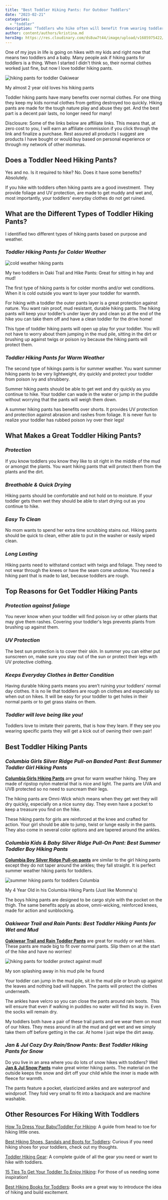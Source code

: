 ```yaml
---
title: "Best Toddler Hiking Pants: For Outdoor Toddlers"
date: "2023-02-21"
categories: 
  - "toddler"
description: "Toddlers who hike often will benefit from wearing toddler hiking pants. Hiking pants are made to take the abuse your toddler will dish out."
author: content/authors/kristina.md
heroImg: https://res.cloudinary.com/ds8uw7t44/image/upload/v1685975422/best-toddler-hiking-pants-for-charlie.jpg
---
```


One of my joys in life is going on hikes with my kids and right now that means two toddlers and a baby. Many people ask if hiking pants for toddlers is a thing. When I started I didn't think so, their normal clothes worked just fine, but now I love toddler hiking pants.

![hiking pants for toddler Oakiwear](https://res.cloudinary.com/ds8uw7t44/image/upload/v1685975422/best-toddler-hiking-pants-for-charlie.jpg)

My almost 2 year old loves his hiking pants

Toddler hiking pants have many benefits over normal clothes. For one thing they keep my kids normal clothes from getting destroyed too quickly. Hiking pants are made for the tough nature play and abuse they get. And the best part is a decent pair lasts, no longer need for many!

Disclosure: Some of the links below are affiliate links. This means that, at zero cost to you, I will earn an affiliate commission if you click through the link and finalize a purchase. Rest assured all products I suggest are products I have bought or would buy based on personal experience or through my network of other mommas.

<TableOfContents title="In this article:" hLevel="2" />

## **Does a Toddler Need Hiking Pants?**

Yes and no. Is it required to hike? No. Does it have some benefits? Absolutely. 

If you hike with toddlers often hiking pants are a good investment.  They provide foliage and UV protection, are made to get muddy and wet and, most importantly, your toddlers' everyday clothes do not get ruined. 

## **What are the Different Types of Toddler Hiking Pants?**

I identified two different types of hiking pants based on purpose and weather.

### _Toddler Hiking Pants for Colder Weather_

![cold weather hiking pants](https://res.cloudinary.com/ds8uw7t44/image/upload/v1685975425/oaki-trail-and-hike-pants-for-toddlers.jpg)

My two toddlers in Oaki Trail and Hike Pants: Great for sitting in hay and mud!

The first type of hiking pants is for colder months and/or wet conditions. When it is cold outside you want to layer your toddler for warmth. 

For hiking with a toddler the outer pants layer is a great protection against nature. You want rain proof, mud resistant, durable hiking pants. The hiking pants will keep your toddler’s under layer dry and clean so at the end of the hike you can take them off and have a clean toddler for the drive home!

This type of toddler hiking pants will open up play for your toddler. You will not have to worry about them jumping in the mud pile, sitting in the dirt or brushing up against twigs or poison ivy because the hiking pants will protect them. 

### _Toddler Hiking Pants for Warm Weather_

The second type of hikings pants is for summer weather. You want summer hiking pants to be very lightweight, dry quickly and protect your toddler from poison ivy and shrubbery. 

Summer hiking pants should be able to get wet and dry quickly as you continue to hike. Your toddler can wade in the water or jump in the puddle without worrying that the pants will weigh them down. 

A summer hiking pants has benefits over shorts. It provides UV protection and protection against abrasion and rashes from foliage. It is never fun to realize your toddler has rubbed poison ivy over their legs! 

## **What Makes a Great Toddler Hiking Pants?**

### _Protection_

 If you know toddlers you know they like to sit right in the middle of the mud or amongst the plants. You want hiking pants that will protect them from the plants and the dirt. 

### _Breathable & Quick Drying_

Hiking pants should be comfortable and not hold on to moisture. If your toddler gets them wet they should be able to start drying out as you continue to hike.   

### _Easy To Clean_

No mom wants to spend her extra time scrubbing stains out. Hiking pants should be quick to clean, either able to put in the washer or easily wiped clean.

### _Long Lasting_

Hiking pants need to withstand contact with twigs and foliage. They need to not wear through the knees or have the seam come undone. You need a hiking pant that is made to last, because toddlers are rough. 

## **Top Reasons for Get Toddler Hiking Pants**

### _Protection against foliage_ 

You never know when your toddler will find poison ivy or other plants that may give them rashes. Covering your toddler's legs prevents plants from brushing up against them.

### _UV Protection_

The best sun protection is to cover their skin. In summer you can either put sunscreen on, make sure you stay out of the sun or protect their legs with UV protective clothing.

### _Keeps Everyday Clothes in Better Condition_

Having durable hiking pants means you aren’t ruining your toddlers' normal day clothes. It is no lie that toddlers are rough on clothes and especially so when out on hikes. It will be easy for your toddler to get holes in their normal pants or to get grass stains on them.  

### _Toddler will love being like you!_

Toddlers love to imitate their parents, that is how they learn. If they see you wearing specific pants they will get a kick out of owning their own pair!

## **Best Toddler Hiking Pants**

### _Columbia Girls Silver Ridge Pull-on Banded Pant: Best Summer Toddler Girl Hiking Pants_

<AffiliateLink affiliateSnippet="" button={false} image="" imageURL="//ws-na.amazon-adsystem.com/widgets/q?_encoding=UTF8&ASIN=B089JS6TMR&Format=_SL160_&ID=AsinImage&MarketPlace=US&ServiceVersion=20070822&WS=1&tag=allaboutmom06-20&language=en_US" linkURL="https://www.amazon.com/Columbia-Silver-Protection-Moisture-Wicking/dp/B089JS6TMR?crid=3CIVJF6TG8MNJ&keywords=Columbia+Girls+Silver+Ridge+Pull-on+Banded+Pant&qid=1676854956&sprefix=columbia+girls+silver+ridge+pull-on+banded+pant%2Caps%2C129&sr=8-3&linkCode=li2&tag=allaboutmom06-20&linkId=306d5f560e70d636b27e85d0b0802fd3&language=en_US&ref_=as_li_ss_il" />

**[Columbia Girls Hiking Pants](https://www.amazon.com/Columbia-Silver-Protection-Moisture-Wicking/dp/B089JS6TMR?crid=3CIVJF6TG8MNJ&keywords=Columbia+Girls+Silver+Ridge+Pull-on+Banded+Pant&qid=1676854956&sprefix=columbia+girls+silver+ridge+pull-on+banded+pant%2Caps%2C129&sr=8-3&linkCode=ll1&tag=allaboutmom06-20&linkId=cba828227294732a596fb81f61f381f8&language=en_US&ref_=as_li_ss_tl)** are great for warm weather hiking. They are made of ripstop nylon material that is nice and light. The pants are UVA and UVB protected so no need to suncream their legs.

The hiking pants are Omni-Wick which means when they get wet they will dry quickly, especially on a nice sunny day. They even have a pocket to keep a treasure you find on the hike.

These hiking pants for girls are reinforced at the knee and crafted for action. Your girl should be able to jump, twist or lunge easily in the pants. They also come in several color options and are tapered around the ankles.

### _Columbia Kids & Baby Silver Ridge Pull-On Pant: Best Summer Toddler Boy Hiking Pants_

<AffiliateLink affiliateSnippet="" button={false} image="" imageURL="//ws-na.amazon-adsystem.com/widgets/q?_encoding=UTF8&ASIN=B07RYWSBF9&Format=_SL160_&ID=AsinImage&MarketPlace=US&ServiceVersion=20070822&WS=1&tag=allaboutmom06-20&language=en_US" linkURL="https://www.amazon.com/Columbia-Silver-Ridge-Pull-Delta/dp/B07RYWSBF9?crid=3RMD6KLE8N924&keywords=Columbia+Kids+%26+Baby+Silver+Ridge+Pull-On+Pant&qid=1676855017&sprefix=columbia+kids+%26+baby+silver+ridge+pull-on+pant%2Caps%2C151&sr=8-2&linkCode=li2&tag=allaboutmom06-20&linkId=3badc450d429a03730beb7335fe975c4&language=en_US&ref_=as_li_ss_il" />

**[Columbia Boy Silver Ridge Pull-on pants](https://www.amazon.com/Columbia-Silver-Ridge-Pull-Delta/dp/B07RYWSBF9?crid=3RMD6KLE8N924&keywords=Columbia+Kids+%26+Baby+Silver+Ridge+Pull-On+Pant&qid=1676855017&sprefix=columbia+kids+%26+baby+silver+ridge+pull-on+pant%2Caps%2C151&sr=8-2&linkCode=ll1&tag=allaboutmom06-20&linkId=357473f444ec785bf836b653ecd213e9&language=en_US&ref_=as_li_ss_tl)** are similar to the girl hiking pants except they do not taper around the ankles; they fall straight. It is perfect summer weather hiking pants for toddlers.

![summer hiking pants for toddlers Columbia](https://res.cloudinary.com/ds8uw7t44/image/upload/v1685975426/summer-hiking-pants-toddlers.jpg)

My 4 Year Old in his Columbia Hiking Pants (Just like Momma's)

The boys hiking pants are designed to be cargo style with the pocket on the thigh. The same benefits apply as above, omni-wicking, reinforced knees, made for action and sunblocking.

### _Oakiwear Trail and Rain Pants: Best Toddler Hiking Pants for Wet and Mud_

<AffiliateLink affiliateSnippet="" button={false} image="" imageURL="//ws-na.amazon-adsystem.com/widgets/q?_encoding=UTF8&ASIN=B07737DB8F&Format=_SL160_&ID=AsinImage&MarketPlace=US&ServiceVersion=20070822&WS=1&tag=allaboutmom06-20&language=en_US" linkURL="https://www.amazon.com/Oakiwear-Childrens-Trail-Rain-Pants/dp/B07737DB8F?crid=1320B2GP9F17H&keywords=Oakiwear%2BTrail%2Band%2BRain%2BPants&qid=1676855076&sprefix=oakiwear%2Btrail%2Band%2Brain%2Bpants%2Caps%2C112&sr=8-4&th=1&linkCode=li2&tag=allaboutmom06-20&linkId=7a28f96da67339c829496b92ae3745ab&language=en_US&ref_=as_li_ss_il" />

**[Oakiwear Trail and Rain Toddler Pants](https://www.amazon.com/Oakiwear-Childrens-Trail-Rain-Pants/dp/B07737DB8F?crid=1320B2GP9F17H&keywords=Oakiwear%2BTrail%2Band%2BRain%2BPants&qid=1676855076&sprefix=oakiwear%2Btrail%2Band%2Brain%2Bpants%2Caps%2C112&sr=8-4&th=1&linkCode=ll1&tag=allaboutmom06-20&linkId=63fa83d4f3f80a1494dbd2aaf015512d&language=en_US&ref_=as_li_ss_tl)** are great for muddy or wet hikes. These pants are made big to fit over normal pants. Slip them on at the start of the hike and have no worries!

![hiking pants for toddler protect against mud!](https://res.cloudinary.com/ds8uw7t44/image/upload/v1685975277/how-to-get-toddler-to-love-hiking-motivation.jpg)

My son splashing away in his mud pile he found

Your toddler can jump in the mud pile, sit in the mud pile or brush up against the leaves and nothing bad will happen. The pants will protect the clothes underneath.

The ankles have velcro so you can close the pants around rain boots.  This will ensure that even if walking in puddles no water will find its way in. Even the socks will remain dry.

My toddlers both have a pair of these trail pants and we wear them on most of our hikes. They mess around in all the mud and get wet and we simply take them off before getting in the car. At home I just wipe the dirt away.

### _Jan & Jul Cozy Dry Rain/Snow Pants: Best Toddler Hiking Pants for Snow_

<AffiliateLink affiliateSnippet="" button={false} image="" imageURL="//ws-na.amazon-adsystem.com/widgets/q?_encoding=UTF8&ASIN=B07QXTX6SL&Format=_SL160_&ID=AsinImage&MarketPlace=US&ServiceVersion=20070822&WS=1&tag=allaboutmom06-20&language=en_US" linkURL="https://www.amazon.com/JAN-JUL-Lined-Water-Proof-Fleece-Lined/dp/B07QXTX6SL?crid=13RVMFASHWSYP&keywords=Jan%2B%26%2BJul%2BCozy%2BDry%2BRain%2FSnow%2BPants&qid=1676855136&sprefix=jan%2B%26%2Bjul%2Bcozy%2Bdry%2Brain%2Fsnow%2Bpants%2Caps%2C128&sr=8-5&th=1&linkCode=li2&tag=allaboutmom06-20&linkId=5fc8e6c4b504369bca7f7f9688827e7a&language=en_US&ref_=as_li_ss_il" />

Do you live in an area where you do lots of snow hikes with toddlers? Well **[Jan & Jul Snow Pants](https://www.amazon.com/JAN-JUL-Lined-Water-Proof-Fleece-Lined/dp/B07QXTX6SL?crid=13RVMFASHWSYP&keywords=Jan%2B%26%2BJul%2BCozy%2BDry%2BRain%2FSnow%2BPants&qid=1676855136&sprefix=jan%2B%26%2Bjul%2Bcozy%2Bdry%2Brain%2Fsnow%2Bpants%2Caps%2C128&sr=8-5&th=1&linkCode=ll1&tag=allaboutmom06-20&linkId=4e0dcc210679fdc816869eb2dd91b808&language=en_US&ref_=as_li_ss_tl)** make great winter hiking pants. The material on the outside keeps the snow and dirt off your child while the inner is made with fleece for warmth.

The pants feature a pocket, elasticized ankles and are waterproof and windproof. They fold very small to fit into a backpack and are machine washable.

## Other Resources For Hiking With Toddlers

[How To Dress Your Baby/Toddler For Hiking](https://allaboutmomma.com/how-to-dress-baby-toddler-hiking/): A guide from head to toe for hiking little ones.

[Best Hiking Shoes, Sandals and Boots for Toddlers](https://allaboutmomma.com/best-toddler-hiking-shoes-sandals-and-boots/): Curious if you need hiking shoes for your toddlers, check out my thoughts.

[Toddler Hiking Gear](https://allaboutmomma.com/equipment-needed-to-hike-with-your-toddler/): A complete guide of all the gear you need or want to hike with toddlers.

[15 Tips To Get Your Toddler To Enjoy Hiking](https://allaboutmomma.com/15-tips-to-get-your-toddler-to-enjoy-hiking/): For those of us needing some inspiration!

[Best Hiking Books for Toddlers](https://allaboutmomma.com/best-hiking-books-for-toddlers/): Books are a great way to introduce the idea of hiking and build excitement.
